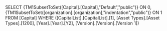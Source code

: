 SELECT {TM1SubsetToSet([Capital].[Capital],"Default","public")} ON 0, {TM1SubsetToSet([organization].[organization],"indentation","public")} ON 1 FROM [Capital] WHERE ([CapitalList].[CapitalList].[1], [Asset Types].[Asset Types].[1200], [Year].[Year].[Y2], [Version].[Version].[Version 1])